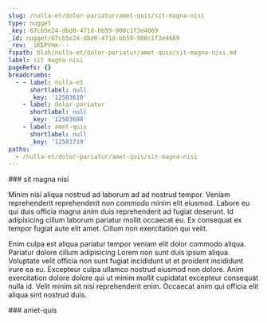```yaml
---
slug: /nulla-et/dolor-pariatur/amet-quis/sit-magna-nisi
type: nugget
_key: 67cb5e24-dbd0-471d-bb59-908c1f3e4669
_id: nugget/67cb5e24-dbd0-471d-bb59-908c1f3e4669
_rev: _iKEPVmm---
fspath: blah/nulla-et/dolor-pariatur/amet-quis/sit-magna-nisi.md
label: sit magna nisi
pageRefs: {}
breadcrumbs:
  - - label: nulla-et
      shortlabel: null
      _key: '12503610'
    - label: dolor-pariatur
      shortlabel: null
      _key: '12503698'
    - label: amet-quis
      shortlabel: null
      _key: '12503719'
paths:
  - /nulla-et/dolor-pariatur/amet-quis/sit-magna-nisi
---
```


<NuggetArea>
<Nugget slug="/nulla-et/dolor-pariatur/amet-quis/sit-magna-nisi" type="nugget" _key="67cb5e24-dbd0-471d-bb59-908c1f3e4669" _id="nugget/67cb5e24-dbd0-471d-bb59-908c1f3e4669" _rev="_iKEPVmm---" fspath="blah/nulla-et/dolor-pariatur/amet-quis/sit-magna-nisi.md" label="sit magna nisi" paths="/nulla-et/dolor-pariatur/amet-quis/sit-magna-nisi">
<NuggetBody>
### sit magna nisi

Minim nisi aliqua nostrud ad laborum ad ad nostrud tempor. Veniam reprehenderit reprehenderit non commodo minim elit eiusmod. Labore eu qui duis officia magna anim duis reprehenderit ad fugiat deserunt. Id adipisicing cillum laborum pariatur mollit occaecat eu. Ex consequat ex tempor fugiat aute elit amet. Cillum non exercitation qui velit.

Enim culpa est aliqua pariatur tempor veniam elit dolor commodo aliqua. Pariatur dolore cillum adipisicing Lorem non sunt duis ipsum aliqua. Voluptate velit officia non sunt fugiat incididunt ut et proident incididunt irure ea eu. Excepteur culpa ullamco nostrud eiusmod non dolore. Anim exercitation dolore dolore qui ut minim mollit cupidatat excepteur consequat nulla id. Velit minim sit nisi reprehenderit enim. Occaecat anim qui officia elit aliqua sint nostrud duis.

</NuggetBody>
<Breadcrumbs>
<Crumbs>
<Crumb _key="12503610" label="nulla-et" /><Crumb _key="12503698" label="dolor-pariatur" /><Crumb _key="12503719" label="amet-quis" />
</Crumbs>
</Breadcrumbs>
</Nugget>

<NuggetsInbound>
</NuggetsInbound>
<NuggetsOutbound>
</NuggetsOutbound>
</NuggetArea>
<PassagesInbound>
<Passage direction="inbound" type="passage" _key="12503719" _id="passage/12503719" _rev="_iKEPVmi---" label="amet-quis" passage="amet-quis" fspath="blah/nulla-et/dolor-pariatur/amet-quis" paths="/nulla-et/dolor-pariatur/amet-quis" slug="/nulla-et/dolor-pariatur/amet-quis">
<NuggetBody>
### amet-quis

</NuggetBody>
<Breadcrumbs>
<Crumbs>
<Crumb _key="12503610" label="nulla-et" /><Crumb _key="12503698" label="dolor-pariatur" />
</Crumbs>
</Breadcrumbs>
</Passage>

</PassagesInbound>
<PassagesOutbound>
</PassagesOutbound>